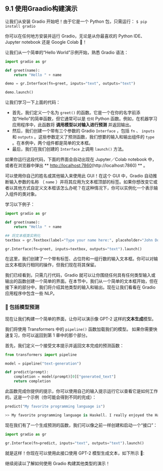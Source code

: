 ## 9.1 使用Graadio构建演示 

让我们从安装 Gradio 开始吧！由于它是一个 Python 包，只需运行：
`$ pip install gradio` 

你可以在任何地方安装并运行 Gradio，无论是从你最喜欢的 Python IDE、Jupyter notebook 还是 Google Colab 🤯！

让我们从一个简单的“Hello World”示例开始，熟悉 Gradio 语法：

```python
import gradio as gr

def greet(name):
    return "Hello " + name

demo = gr.Interface(fn=greet, inputs="text", outputs="text")

demo.launch()
```

让我们学习一下上面的代码：

- 首先，我们定义一个名为 `greet()` 的函数。它是一个在你的名字前添加“Hello”的简单函数，但它通常可以是 `任何` Python 函数。例如，在机器学习应用程序中，此函数将 **调用模型以对输入进行预测** 并返回输出。
- 然后，我们创建一个带有三个参数的 Gradio `Interface` ，包括 `fn` 、 `inputs` 和 `outputs` 。这些参数定义了预测函数，我们想要的输入和输出组件的 `type` 。在本例中，两个组件都是简单的文本框。
- 最后，我们在我们创建的 `Interface` 上调用 `launch()` 方法。

如果你运行这段代码，下面的界面会自动出现在 Jupyter／Colab notebook 中，或者在浏览器中弹出 ** [http://localhost:7860](http://localhost:7860)(http://localhost:7860) ** 。

可以使用你自己的姓名或其他输入来使用此 GUI！在这个 GUI 中，Gradio 自动推断输入参数的名称 （ `name` ）并将其应用为文本框顶部的标签。如果你想改变它或者以其他方式自定义文本框该怎么办呢？在这种情况下，你可以实例化一个表示输入组件的类对象。

学习以下例子：

```python
import gradio as gr

def greet(name):
    return "Hello " + name

## 将文本框类实例化
textbox = gr.Textbox(label="Type your name here:", placeholder="John Doe", lines=2)

gr.Interface(fn=greet, inputs=textbox, outputs="text").launch()
```

在这里，我们创建了一个带有标签、占位符和一组行数的输入文本框。你可以对输出文本框执行相同的操作，但我们现在将其保留。

我们已经看到，只需几行代码，Gradio 就可以让你围绕任何具有任何类型输入或输出的函数创建一个简单的界面。在本节中，我们从一个简单的文本框开始，但在接下来的部分中，我们将介绍其他类型的输入和输出。现在让我们看看在 Gradio 应用程序中包含一些 NLP。

### 🤖 包括模型预测 

现在让我们构建一个简单的界面，让你可以演示像 GPT-2 这样的**文本生成**模型。

我们将使用 Transformers 中的 `pipeline()` 函数加载我们的模型。
如果你需要快速复习，你可以返回到第 1 章中的那个部分。

首先，我们定义一个接受文本提示并返回文本完成的预测函数：

```python
from transformers import pipeline

model = pipeline("text-generation")

def predict(prompt):
    completion = model(prompt)[0]["generated_text"]
    return completion
```

此函数完成你提供的提示，你可以使用自己的输入提示运行它以查看它是如何工作的。这是一个示例（你可能会得到不同的完成）：

```python
predict("My favorite programming language is")
```

```python
>> My favorite programming language is Haskell. I really enjoyed the Haskell language, but it doesn't have all the features that can be applied to any other language. For example, all it does is compile to a byte array.
```

现在我们有了一个生成预测的函数，我们可以像之前一样创建和启动一个“接口”：

```python
import gradio as gr

gr.Interface(fn=predict, inputs="text", outputs="text").launch()
```

就是这样！你现在可以使用此接口使用 GPT-2 模型生成文本，如下所示 🤯:

继续阅读以了解如何使用 Gradio 构建其他类型的演示！